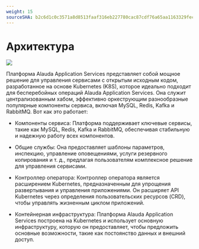 ```yaml
---
weight: 15
sourceSHA: b2c6d1c0c3571a8d8513faaf316eb227780cac87cdf76a65aa1163329fecd2a7
---
```


# Архитектура

![](../../../en/appservice/overview/assets/appservice_architecture_en.png)

Платформа Alauda Application Services представляет собой мощное решение для управления сервисами с открытым исходным кодом, разработанное на основе Kubernetes (K8S), которое идеально подходит для бесперебойных операций Alauda Application Services. Она служит централизованным хабом, эффективно оркеструющим разнообразные популярные компоненты сервиса, включая MySQL, Redis, Kafka и RabbitMQ. Вот как это работает:

- Компоненты сервиса: Платформа поддерживает ключевые сервисы, такие как MySQL, Redis, Kafka и RabbitMQ, обеспечивая стабильную и надежную работу всех компонентов.

- Общие службы: Она предоставляет шаблоны параметров, инспекцию, управление оповещениями, услуги резервного копирования и т. д., предлагая пользователям комплексное решение для управления сервисами.

- Контроллер оператора: Контроллер оператора является расширением Kubernetes, предназначенным для упрощения развертывания и управления приложениями. Он расширяет API Kubernetes через определения пользовательских ресурсов (CRD), чтобы управлять жизненным циклом приложений.

- Контейнерная инфраструктура: Платформа Alauda Application Services построена на Kubernetes и использует основную инфраструктуру, которую он предоставляет, чтобы предложить основные возможности, такие как постоянство данных и внешний доступ.
